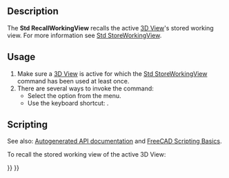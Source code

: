 <languages/>
<translate>

<!--T:1-->
{{Docnav
|[[Std_StoreWorkingView|StoreWorkingView]]
|[[Std_FreezeViews|FreezeViews]]
|[[Std_View_Menu|Std View Menu]]
|IconL=
|IconR=
|IconC=Freecad.svg
}}

<!--T:2-->
{{GuiCommand
|Name=Std RecallWorkingView
|MenuLocation=View → Standard views → Recall working view
|Workbenches=All
|Shortcut={{KEY|End}}
|Version=0.21
|SeeAlso=[[Std_StoreWorkingView|Std StoreWorkingView]], [[Std_FreezeViews|Std FreezeViews]]
}}

==Description== <!--T:3-->

<!--T:4-->
The '''Std RecallWorkingView''' recalls the active [[3D_View|3D View]]'s stored working view. For more information see [[Std_StoreWorkingView|Std StoreWorkingView]].

==Usage== <!--T:5-->

<!--T:6-->
# Make sure a [[3D_View|3D View]] is active for which the [[Std_StoreWorkingView|Std StoreWorkingView]] command has been used at least once.
# There are several ways to invoke the command:
#* Select the {{MenuCommand|View → Standard views → Recall working view}} option from the menu.
#* Use the keyboard shortcut: {{KEY|End}}.

==Scripting== <!--T:7-->

<!--T:8-->
See also: [https://freecad.github.io/SourceDoc/ Autogenerated API documentation] and [[FreeCAD_Scripting_Basics|FreeCAD Scripting Basics]].

<!--T:9-->
To recall the stored working view of the active 3D View:

</translate>
{{Code|code=
import FreeCADGui

FreeCADGui.runCommand("Std_RecallWorkingView", 0)
}}
<translate>


<!--T:10-->
{{Docnav
|[[Std_StoreWorkingView|StoreWorkingView]]
|[[Std_FreezeViews|FreezeViews]]
|[[Std_View_Menu|Std View Menu]]
|IconL=
|IconR=
|IconC=Freecad.svg
}}

</translate>
{{Std_Base_navi{{#translation:}}}}
{{Userdocnavi{{#translation:}}}}